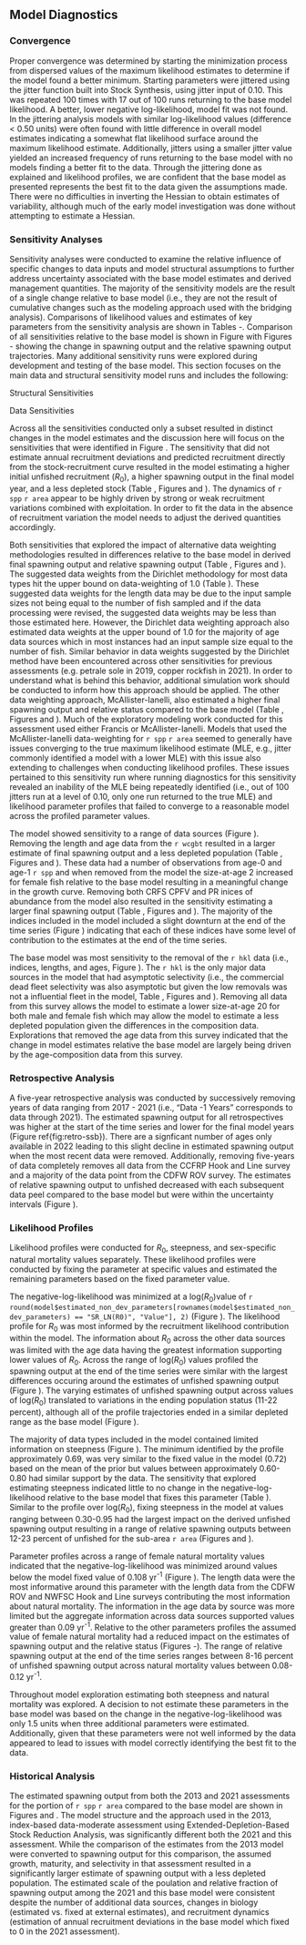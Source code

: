 ## Model Diagnostics

### Convergence

Proper convergence was determined by starting the minimization process from dispersed values of the maximum likelihood estimates to determine if the model found a better minimum. Starting parameters were jittered using the jitter function built into Stock Synthesis, using jitter input of 0.10. This was repeated 100 times with 17 out of 100 runs returning to the base model likelihood. A better, lower negative log-likelihood, model fit was not found. In the jittering analysis models with similar log-likelihood values (difference < 0.50 units) were often found with little difference in overall model estimates indicating a somewhat flat likelihood surface around the maximum likelihood estimate. Additionally, jitters using a smaller jitter value yielded an increased frequency of runs returning to the base model with no models finding a better fit to the data. Through the jittering done as explained and likelihood profiles, we are confident that the base model as presented represents the best fit to the data given the assumptions made. There were no difficulties in inverting the Hessian to obtain estimates of variability, although much of the early model investigation was done without attempting to estimate a Hessian.

### Sensitivity Analyses {#sensitivities}

Sensitivity analyses were conducted to examine the relative influence of specific changes to data inputs and model structural assumptions to further address uncertainty associated with the base model estimates and derived management quantities. The majority of the sensitivity models are the result of a single change relative to base model (i.e., they are not the result of cumulative changes such as the modeling approach used with the bridging analysis). Comparisons of likelihood values and estimates of key parameters from the sensitivity analysis are shown in Tables \ref{tab:sensitivities-1}-\ref{tab:sensitivities-3}. Comparison of all sensitivities relative to the base model is shown in Figure \ref{fig:sens-all} with Figures \ref{fig:sens-ssb-1}-\ref{fig:sens-depl-3} showing the change in spawning output and the relative spawning output trajectories. Many additional sensitivity runs were explored during development and testing of the base model. This section focuses on the main data and structural sensitivity model runs and includes the following:

Structural Sensitivities

\begin{enumerate}
   
  \item  Estimate natural mortality ($M$) for each sex.
  
  \item Estimate steepness ($h$).
  
  \item Estimate $M$ for each sex and $h$.
  
  \item Fix recruitment to be equal to the stock-recruitment curve (no recruitment deviations).
  
  \item Set the CPFV selectivity to be asymptotic for the period of 2004-2022.
  
  \item Apply Dirichlet data weights.
  
  \item Apply McAllister-Ianelli data weights.

\end{enumerate}

Data Sensitivities

\begin{enumerate}
   
  \item Reduce the PR catch between 1970-1982 to half of the fleet's average catch for that period of time.
  
  \item Eliminate down weighting of the historical CPFV ages (lambda = 1.0).
  
  \item Remove all age data and fix growth at the estimates.
  
  \item Remove the CPFV cooperative collection ages in 2022.
  
  \item Remove the NWFSC WCGBT survey lengths and ages.
  
  \item Remove all fishery-dependent indices of abundance.
  
  \item Remove the CCFRP Hook and Line survey data (index, lengths, and ages).
  
  \item Remove the CDFW ROV survey data (index and lengths).
  
  \item Remove the NWFSC Hook and Line survey data (index, lengths, and ages).
  
  \item Remove the NWFSC Hook and Line survey age data only.
  
  \item Remove the NWFSC Hook and Line survey length and age data (retain only the index of abundance).
  
  \item Remove the NWFSC Hook and Line survey index of abundance (retain the lengths and ages).
  
  \item Remove the NWFSC Hook and Line, CCFRP Hook and Line, and CDFW ROV survey data (indices, lengths, and ages).

\end{enumerate}

Across all the sensitivities conducted only a subset resulted in distinct changes in the model estimates and the discussion here will focus on the sensitivities that were identified in Figure \ref{fig:sens-all}. The sensitivity that did not estimate annual recruitment deviations and predicted recruitment directly from the stock-recruitment curve resulted in the model estimating a higher initial unfished recruitment ($R_0$), a higher spawning output in the final model year, and a less depleted stock (Table \ref{tab:sensitivities-1}, Figures \ref{fig:sens-ssb-1} and \ref{fig:sens-depl-1}). The dynamics of `r spp` `r area` appear to be highly driven by strong or weak recruitment variations combined with exploitation. In order to fit the data in the absence of recruitment variation the model needs to adjust the derived quantities accordingly.  

Both sensitivities that explored the impact of alternative data weighting methodologies resulted in differences relative to the base model in derived final spawning output and relative spawning output (Table \ref{tab:sensitivities-1}, Figures \ref{fig:sens-ssb-1} and \ref{fig:sens-depl-1}). The suggested data weights from the Dirichlet methodology for most data types hit the upper bound on data-weighting of 1.0 (Table \ref{tab:dw}). These suggested data weights for the length data may be due to the input sample sizes not being equal to the number of fish sampled and if the data processing were revised, the suggested data weights may be less than those estimated here. However, the Dirichlet data weighting approach also estimated data weights at the upper bound of 1.0 for the majority of age data sources which in most instances had an input sample size equal to the number of fish. Similar behavior in data weights suggested by the Dirichlet method have been encountered across other sensitivities for previous assessments (e.g. petrale sole in 2019, copper rockfish in 2021). In order to understand what is behind this behavior, additional simulation work should be conducted to inform how this approach should be applied.  The other data weighting approach, McAllister-Ianelli, also estimated a higher final spawning output and relative status compared to the base model (Table \ref{tab:sensitivities-1}, Figures \ref{fig:sens-ssb-1} and \ref{fig:sens-depl-1}). Much of the exploratory modeling work conducted for this assessment used either Francis or McAllister-Ianelli. Models that used the McAllister-Ianelli data-weighting for `r spp` `r area` seemed to generally have issues converging to the true maximum likelihood estimate (MLE, e.g., jitter commonly identified a model with a lower MLE) with this issue also extending to challenges when conducting likelihood profiles. These issues pertained to this sensitivity run where running diagnostics for this sensitivity revealed an inability of the MLE being repeatedly identified (i.e., out of 100 jitters run at a level of 0.10, only one run returned to the true MLE) and likelihood parameter profiles that failed to converge to a reasonable model across the profiled parameter values.

The model showed sensitivity to a range of data sources (Figure \ref{fig:sens-all}). Removing the length and age data from the `r wcgbt` resulted in a larger estimate of final spawning output and a less depleted population (Table \ref{tab:sensitivities-2}, Figures \ref{fig:sens-ssb-2} and \ref{fig:sens-depl-2}). These data had a number of observations from age-0 and age-1 `r spp` and when removed from the model the size-at-age 2 increased for female fish relative to the base model resulting in a meaningful change in the growth curve. Removing both CRFS CPFV and PR inices of abundance from the model also resulted in the sensitivity estimating a larger final spawning  output (Table \ref{tab:sensitivities-2}, Figures \ref{fig:sens-ssb-2} and \ref{fig:sens-depl-2}). The majority of the indices included in the model included a slight downturn at the end of the time series (Figure \ref{fig:stand-cpue}) indicating that each of these indices have some level of contribution to the estimates at the end of the time series.  

The base model was most sensitivity to the removal of the `r hkl` data (i.e., indices, lengths, and ages, Figure \ref{fig:sens-all}). The `r hkl` is the only major data sources in the model that had asymptotic selectivity (i.e., the commercial dead fleet selectivity was also asymptotic but given the low removals was not a influential fleet in the model, Table \ref{tab:sensitivities-3}, Figures \ref{fig:sens-ssb-3} and \ref{fig:sens-depl-3}). Removing all data from this survey allows the model to estimate a lower size-at-age 20 for both male and female fish which may allow the model to estimate a less depleted population given the differences in the composition data. Explorations that removed the age data from this survey indicated that the change in model estimates relative the base model are largely being driven by the age-composition data from this survey. 

### Retrospective Analysis

A five-year retrospective analysis was conducted by successively removing years of data ranging from 2017 - 2021 (i.e., “Data -1 Years” corresponds to data through 2021). The estimated spawning output for all retrospectives was higher at the start of the time series and lower for the final model years (Figure ref{fig:retro-ssb}). There are a signficant number of ages only available in 2022 leading to this slight decline in estimated spawning output when the most recent data were removed. Additionally, removing five-years of data completely removes all data from the CCFRP Hook and Line survey and a majority of the data point from the CDFW ROV survey.  The estimates of relative spawning output to unfished decreased with each subsequent data peel compared to the base model but were within the uncertainty intervals  (Figure \ref{fig:retro-depl}).

### Likelihood Profiles

Likelihood profiles were conducted for $R_0$, steepness, and sex-specific natural mortality values separately. These likelihood profiles were conducted by fixing the parameter at specific values and estimated the remaining parameters based on the fixed parameter value.

The negative-log-likelihood was minimized at a log($R_0$)value of `r round(model$estimated_non_dev_parameters[rownames(model$estimated_non_dev_parameters) == "SR_LN(R0)", "Value"], 2)` (Figure \ref{fig:r0-profile}). The likelihood profile for $R_0$ was most informed by the recruitment likelihood contribution within the model. The information about $R_0$ across the other data sources was limited with the age data having the greatest information supporting lower values of $R_0$. Across the range of log($R_0$) values profiled the spawning output at the end of the time series were similar with the largest differences occuring around the estimates of unfished spawning output (Figure \ref{fig:r0-ssb}). The varying estimates of unfished spawning output across values of log($R_0$) translated to variations in the ending population status (11-22 percent), although all of the profile trajectories ended in a similar depleted range as the base model (Figure \ref{fig:r0-depl}).  

The majority of data types included in the model contained limited information on steepness (Figure \ref{fig:h-profile}). The minimum identified by the profile approximately 0.69, was very similar to the fixed value in the model (0.72) based on the mean of the prior but values between approximately 0.60-0.80 had similar support by the data. The sensitivity that explored estimating steepness indicated little to no change in the negative-log-likelihood relative to the base model that fixes this parameter (Table \ref{tab:sensitivities-1}). Similar to the profile over log($R_0$), fixing steepness in the model at values ranging between 0.30-0.95 had the largest impact on the derived unfished spawning output resulting in a range of relative spawning outputs between 12-23 percent of unfished for the sub-area `r area` (Figures \ref{fig:h-ssb} and \ref{fig:h-depl}).

Parameter profiles across a range of female natural mortality values indicated that the negative-log-likelihood was minimized around values below the model fixed value of 0.108 yr^-1^ (Figure \ref{fig:m-profile}). The length data were the most informative around this parameter with the length data from the CDFW ROV and NWFSC Hook and Line surveys contributing the most information about natural mortality. The information in the age data by source was more limited but the aggregate information across data sources supported values greater than 0.09 yr^-1^. Relative to the other parameters profiles the assumed value of female natural mortality had a reduced impact on the estimates of spawning output and the relative status (Figures \ref{fig:m-ssb}-\ref{fig:m-depl}). The range of relative spawning output at the end of the time series ranges between 8-16 percent of unfished spawning output across natural mortality values between 0.08-0.12 yr^-1^. 

Throughout model exploration estimating both steepness and natural mortality was explored. A decision to not estimate these parameters in the base model was based on the change in the negative-log-likelihood was only 1.5 units when three additional parameters were estimated.  Additionally, given that these parameters were not well informed by the data appeared to lead to issues with model correctly identifying the best fit to the data.

### Historical Analysis

The estimated spawning output from both the 2013 and 2021 assessments for the portion of `r spp` `r area` compared to the base model are shown in Figures \ref{fig:comp-assess-sb} and \ref{fig:comp-assess-depl}. The model structure and the approach used in the 2013, index-based data-moderate assessment using Extended-Depletion-Based Stock Reduction Analysis, was significantly different both the 2021 and this assessment. While the comparison of the estimates from the 2013 model were converted to spawning output for this comparison, the assumed growth, maturity, and selectivity in that assessment resulted in a significantly larger estimate of spawning output with a less depleted population. The estimated scale of the poulation and relative fraction of spawning output among the 2021 and this base model were consistent despite the number of additional data sources, changes in biology (estimated vs. fixed at external estimates), and recruitment dynamics (estimation of annual recruitment deviations in the base model which fixed to 0 in the 2021 assessment).    

